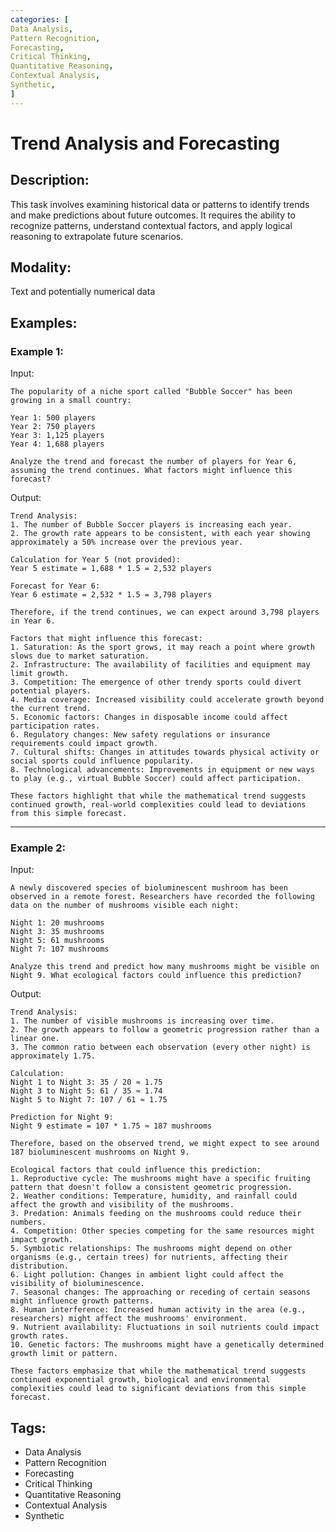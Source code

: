 ```yaml
---
categories: [
Data Analysis,
Pattern Recognition,
Forecasting,
Critical Thinking,
Quantitative Reasoning,
Contextual Analysis,
Synthetic,
]
---
```


# Trend Analysis and Forecasting

## Description:
This task involves examining historical data or patterns to identify trends and make predictions about future outcomes. It requires the ability to recognize patterns, understand contextual factors, and apply logical reasoning to extrapolate future scenarios.

## Modality:
Text and potentially numerical data

## Examples:

### Example 1:

Input:

```
The popularity of a niche sport called "Bubble Soccer" has been growing in a small country:

Year 1: 500 players
Year 2: 750 players
Year 3: 1,125 players
Year 4: 1,688 players

Analyze the trend and forecast the number of players for Year 6, assuming the trend continues. What factors might influence this forecast?
```

Output:

```
Trend Analysis:
1. The number of Bubble Soccer players is increasing each year.
2. The growth rate appears to be consistent, with each year showing approximately a 50% increase over the previous year.

Calculation for Year 5 (not provided):
Year 5 estimate = 1,688 * 1.5 = 2,532 players

Forecast for Year 6:
Year 6 estimate = 2,532 * 1.5 = 3,798 players

Therefore, if the trend continues, we can expect around 3,798 players in Year 6.

Factors that might influence this forecast:
1. Saturation: As the sport grows, it may reach a point where growth slows due to market saturation.
2. Infrastructure: The availability of facilities and equipment may limit growth.
3. Competition: The emergence of other trendy sports could divert potential players.
4. Media coverage: Increased visibility could accelerate growth beyond the current trend.
5. Economic factors: Changes in disposable income could affect participation rates.
6. Regulatory changes: New safety regulations or insurance requirements could impact growth.
7. Cultural shifts: Changes in attitudes towards physical activity or social sports could influence popularity.
8. Technological advancements: Improvements in equipment or new ways to play (e.g., virtual Bubble Soccer) could affect participation.

These factors highlight that while the mathematical trend suggests continued growth, real-world complexities could lead to deviations from this simple forecast.
```

---

### Example 2:

Input:

```
A newly discovered species of bioluminescent mushroom has been observed in a remote forest. Researchers have recorded the following data on the number of mushrooms visible each night:

Night 1: 20 mushrooms
Night 3: 35 mushrooms
Night 5: 61 mushrooms
Night 7: 107 mushrooms

Analyze this trend and predict how many mushrooms might be visible on Night 9. What ecological factors could influence this prediction?
```

Output:

```
Trend Analysis:
1. The number of visible mushrooms is increasing over time.
2. The growth appears to follow a geometric progression rather than a linear one.
3. The common ratio between each observation (every other night) is approximately 1.75.

Calculation:
Night 1 to Night 3: 35 / 20 ≈ 1.75
Night 3 to Night 5: 61 / 35 ≈ 1.74
Night 5 to Night 7: 107 / 61 ≈ 1.75

Prediction for Night 9:
Night 9 estimate = 107 * 1.75 ≈ 187 mushrooms

Therefore, based on the observed trend, we might expect to see around 187 bioluminescent mushrooms on Night 9.

Ecological factors that could influence this prediction:
1. Reproductive cycle: The mushrooms might have a specific fruiting pattern that doesn't follow a consistent geometric progression.
2. Weather conditions: Temperature, humidity, and rainfall could affect the growth and visibility of the mushrooms.
3. Predation: Animals feeding on the mushrooms could reduce their numbers.
4. Competition: Other species competing for the same resources might impact growth.
5. Symbiotic relationships: The mushrooms might depend on other organisms (e.g., certain trees) for nutrients, affecting their distribution.
6. Light pollution: Changes in ambient light could affect the visibility of bioluminescence.
7. Seasonal changes: The approaching or receding of certain seasons might influence growth patterns.
8. Human interference: Increased human activity in the area (e.g., researchers) might affect the mushrooms' environment.
9. Nutrient availability: Fluctuations in soil nutrients could impact growth rates.
10. Genetic factors: The mushrooms might have a genetically determined growth limit or pattern.

These factors emphasize that while the mathematical trend suggests continued exponential growth, biological and environmental complexities could lead to significant deviations from this simple forecast.
```

## Tags:
- Data Analysis
- Pattern Recognition
- Forecasting
- Critical Thinking
- Quantitative Reasoning
- Contextual Analysis
- Synthetic